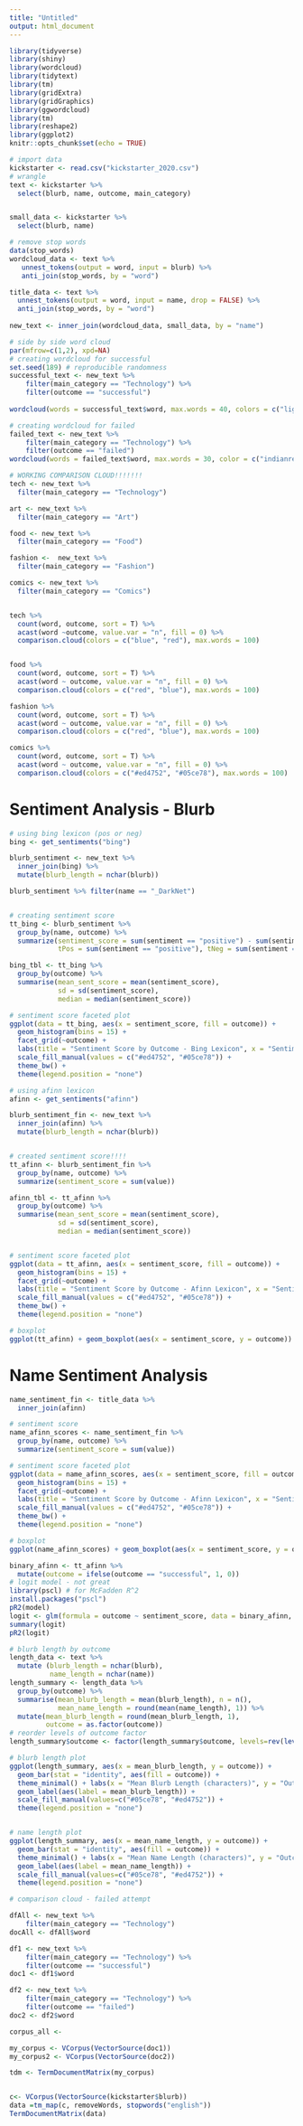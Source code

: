 ```yaml
---
title: "Untitled"
output: html_document
---
```


```r
library(tidyverse)
library(shiny)
library(wordcloud)
library(tidytext)
library(tm)
library(gridExtra)
library(gridGraphics)
library(ggwordcloud)
library(tm)
library(reshape2)
library(ggplot2)
knitr::opts_chunk$set(echo = TRUE)
```


```r
# import data 
kickstarter <- read.csv("kickstarter_2020.csv")
# wrangle
text <- kickstarter %>%
  select(blurb, name, outcome, main_category)


small_data <- kickstarter %>%
  select(blurb, name)

# remove stop words 
data(stop_words)
wordcloud_data <- text %>%
   unnest_tokens(output = word, input = blurb) %>%
   anti_join(stop_words, by = "word")

title_data <- text %>% 
  unnest_tokens(output = word, input = name, drop = FALSE) %>%
  anti_join(stop_words, by = "word")
  
new_text <- inner_join(wordcloud_data, small_data, by = "name")
```

```r
# side by side word cloud
par(mfrow=c(1,2), xpd=NA)
# creating wordcloud for successful
set.seed(189) # reproducible randomness
successful_text <- new_text %>%
    filter(main_category == "Technology") %>%
    filter(outcome == "successful")
  
wordcloud(words = successful_text$word, max.words = 40, colors = c("lightsteelblue1","lightsteelblue2","lightsteelblue3","lightsteelblue"))

# creating wordcloud for failed 
failed_text <- new_text %>%
    filter(main_category == "Technology") %>%
    filter(outcome == "failed") 
wordcloud(words = failed_text$word, max.words = 30, color = c("indianred1","indianred2","indianred3","indianred"))

```


```r
# WORKING COMPARISON CLOUD!!!!!!!
tech <- new_text %>% 
  filter(main_category == "Technology")

art <- new_text %>% 
  filter(main_category == "Art")

food <- new_text %>% 
  filter(main_category == "Food")

fashion <-  new_text %>% 
  filter(main_category == "Fashion")

comics <- new_text %>% 
  filter(main_category == "Comics")


tech %>% 
  count(word, outcome, sort = T) %>% 
  acast(word ~outcome, value.var = "n", fill = 0) %>% 
  comparison.cloud(colors = c("blue", "red"), max.words = 100)


food %>% 
  count(word, outcome, sort = T) %>% 
  acast(word ~ outcome, value.var = "n", fill = 0) %>% 
  comparison.cloud(colors = c("red", "blue"), max.words = 100)

fashion %>% 
  count(word, outcome, sort = T) %>% 
  acast(word ~ outcome, value.var = "n", fill = 0) %>% 
  comparison.cloud(colors = c("red", "blue"), max.words = 100)

comics %>% 
  count(word, outcome, sort = T) %>% 
  acast(word ~ outcome, value.var = "n", fill = 0) %>% 
  comparison.cloud(colors = c("#ed4752", "#05ce78"), max.words = 100)


```



# Sentiment Analysis - Blurb

```r
# using bing lexicon (pos or neg)
bing <- get_sentiments("bing")

blurb_sentiment <- new_text %>% 
  inner_join(bing) %>% 
  mutate(blurb_length = nchar(blurb))

blurb_sentiment %>% filter(name == "_DarkNet")


# creating sentiment score
tt_bing <- blurb_sentiment %>% 
  group_by(name, outcome) %>% 
  summarize(sentiment_score = sum(sentiment == "positive") - sum(sentiment == "negative"),
            tPos = sum(sentiment == "positive"), tNeg = sum(sentiment == "negative"))

bing_tbl <- tt_bing %>% 
  group_by(outcome) %>% 
  summarise(mean_sent_score = mean(sentiment_score),
            sd = sd(sentiment_score),
            median = median(sentiment_score))

# sentiment score faceted plot
ggplot(data = tt_bing, aes(x = sentiment_score, fill = outcome)) + 
  geom_histogram(bins = 15) +
  facet_grid(~outcome) + 
  labs(title = "Sentiment Score by Outcome - Bing Lexicon", x = "Sentiment Score (Bing lexicon)") + 
  scale_fill_manual(values = c("#ed4752", "#05ce78")) +
  theme_bw() +
  theme(legend.position = "none") 
```


```r
# using afinn lexicon
afinn <- get_sentiments("afinn")

blurb_sentiment_fin <- new_text %>% 
  inner_join(afinn) %>% 
  mutate(blurb_length = nchar(blurb))


# created sentiment score!!!!
tt_afinn <- blurb_sentiment_fin %>% 
  group_by(name, outcome) %>% 
  summarize(sentiment_score = sum(value))

afinn_tbl <- tt_afinn %>% 
  group_by(outcome) %>% 
  summarise(mean_sent_score = mean(sentiment_score),
            sd = sd(sentiment_score),
            median = median(sentiment_score))


# sentiment score faceted plot
ggplot(data = tt_afinn, aes(x = sentiment_score, fill = outcome)) + 
  geom_histogram(bins = 15) +
  facet_grid(~outcome) + 
  labs(title = "Sentiment Score by Outcome - Afinn Lexicon", x = "Sentiment Score (Afinn lexicon)") + 
  scale_fill_manual(values = c("#ed4752", "#05ce78")) +
  theme_bw() +
  theme(legend.position = "none") 

# boxplot
ggplot(tt_afinn) + geom_boxplot(aes(x = sentiment_score, y = outcome))
```


# Name Sentiment Analysis

```r
name_sentiment_fin <- title_data %>% 
  inner_join(afinn)

# sentiment score
name_afinn_scores <- name_sentiment_fin %>% 
  group_by(name, outcome) %>% 
  summarize(sentiment_score = sum(value))

# sentiment score faceted plot
ggplot(data = name_afinn_scores, aes(x = sentiment_score, fill = outcome)) + 
  geom_histogram(bins = 15) +
  facet_grid(~outcome) + 
  labs(title = "Sentiment Score by Outcome - Afinn Lexicon", x = "Sentiment Score (Afinn lexicon)") + 
  scale_fill_manual(values = c("#ed4752", "#05ce78")) +
  theme_bw() +
  theme(legend.position = "none") 

# boxplot
ggplot(name_afinn_scores) + geom_boxplot(aes(x = sentiment_score, y = outcome))
```




```r
binary_afinn <- tt_afinn %>% 
  mutate(outcome = ifelse(outcome == "successful", 1, 0))
# logit model - not great
library(pscl) # for McFadden R^2
install.packages("pscl")
pR2(model)
logit <- glm(formula = outcome ~ sentiment_score, data = binary_afinn, family = "binomial")
summary(logit)
pR2(logit)
```






```r
# blurb length by outcome
length_data <- text %>% 
  mutate (blurb_length = nchar(blurb),
          name_length = nchar(name))
length_summary <- length_data %>% 
  group_by(outcome) %>% 
  summarise(mean_blurb_length = mean(blurb_length), n = n(),
            mean_name_length = round(mean(name_length), 1)) %>% 
  mutate(mean_blurb_length = round(mean_blurb_length, 1),
         outcome = as.factor(outcome))
# reorder levels of outcome factor
length_summary$outcome <- factor(length_summary$outcome, levels=rev(levels(length_summary$outcome)))

# blurb length plot
ggplot(length_summary, aes(x = mean_blurb_length, y = outcome)) + 
  geom_bar(stat = "identity", aes(fill = outcome)) +
  theme_minimal() + labs(x = "Mean Blurb Length (characters)", y = "Outcome", title = "Blurb Length by Outcome") + 
  geom_label(aes(label = mean_blurb_length)) +
  scale_fill_manual(values=c("#05ce78", "#ed4752")) +
  theme(legend.position = "none")


# name length plot
ggplot(length_summary, aes(x = mean_name_length, y = outcome)) + 
  geom_bar(stat = "identity", aes(fill = outcome)) +
  theme_minimal() + labs(x = "Mean Name Length (characters)", y = "Outcome", title = "Name Length by Outcome") + 
  geom_label(aes(label = mean_name_length)) +
  scale_fill_manual(values=c("#05ce78", "#ed4752")) +
  theme(legend.position = "none")

```









```r
# comparison cloud - failed attempt

dfAll <- new_text %>%
    filter(main_category == "Technology") 
docAll <- dfAll$word

df1 <- new_text %>%
    filter(main_category == "Technology") %>%
    filter(outcome == "successful")
doc1 <- df1$word

df2 <- new_text %>%
    filter(main_category == "Technology") %>%
    filter(outcome == "failed")
doc2 <- df2$word

corpus_all <- 

my_corpus <- VCorpus(VectorSource(doc1))
my_corpus2 <- VCorpus(VectorSource(doc2))

tdm <- TermDocumentMatrix(my_corpus)


c<- VCorpus(VectorSource(kickstarter$blurb))
data =tm_map(c, removeWords, stopwords("english"))
TermDocumentMatrix(data)

```





